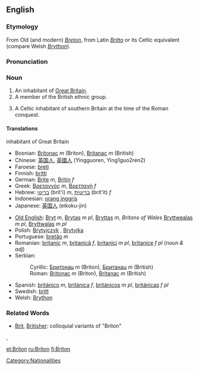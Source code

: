 {{wikipediadab}}
==English==
===Etymology===
From Old (and modern) {{F.}} ''[[Breton]]'', from Latin ''[[Britto]]'' or its Celtic equivalent (compare Welsh ''[[Brython]]'').<!--''From Anglo-Saxon '''Bryton''' or '''Briton''', an inhabitant of Britain (or of Britany, which was sometimes used interchangeably with Britain). The short form '''Brit''' (or '''Bryt''') apparently was used during the Saxon era.''-->

===Pronunciation===
{{IPA|/ˈbrɪtən/}}

===Noun===
{{en-noun}}

# An inhabitant of [[Great Britain]].
# A member of the British ethnic group.
# {{historical}} A Celtic inhabitant of southern Britain at the time of the Roman conquest.

====Translations====
;inhabitant of Great Britain
{{top}}
*Bosnian: [[Britonac]] ''m'' (Briton), [[Britanac]] ''m'' (British)
*Chinese: [[英国人]], [[英國人]] (Yingguoren, Ying1guo2ren2)
*Faroese: [[breti]] {{m}}
*Finnish: [[britti]]
*German: [[Brite]] ''m'', [[Britin]] ''f''
*Greek: [[Βρεταννός]] ''m'', [[Βρεττανή]] ''f''
*Hebrew: [[בריטי]] (brit'i) ''m'', [[בריטית]] (brit'it) ''f''
*Indonesian: [[orang inggris]]
*Japanese: [[英国人]] (eikoku-jin)
{{mid}}
*[[Old English]]: [[Bryt]] ''m'', [[Brytas]] ''m pl'', [[Bryttas]] ''m'', '' Britons of Wales'' [[Bryttwealas]] ''m pl'', [[Bryttwalas]] ''m pl''
*Polish: [[Brytyjczyk]] {{m}}, [[Brytyjka]] {{f}}
*Portuguese: [[bretão]] ''m''
*Romanian: [[britanic]] ''m'', [[britanică]] ''f'', [[britanici]] ''m pl'', [[britanice]] ''f pl'' (''noun & adj'')
*Serbian:
*:Cyrillic: [[Бритонац]] ''m'' (Briton), [[Британац]] ''m'' (British)
*:Roman: [[Britonac]] ''m'' (Briton), [[Britanac]] ''m'' (British)
*Spanish: [[británico]] ''m'', [[británica]] ''f'', [[británicos]] ''m pl'', [[británicas]] ''f pl''
*Swedish: [[britt]] {{c}}
*Welsh: [[Brython]]
{{bottom}}

===Related Words===
* [[Brit]], [[Britisher]]: colloquial variants of "Briton"

[[Category:Nationalities]],

[[et:Briton]]
[[ru:Briton]]
[[fi:Briton]]